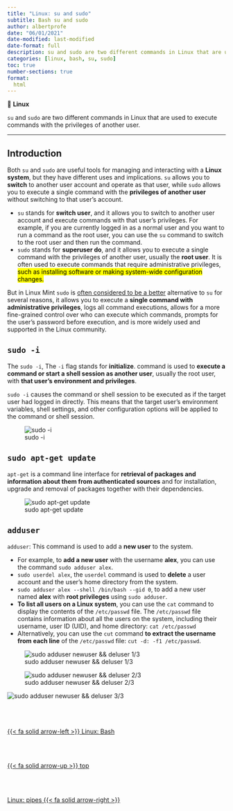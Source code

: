 ```yaml
---
title: "Linux: su and sudo"
subtitle: Bash su and sudo
author: albertprofe
date: "06/01/2021"
date-modified: last-modified
date-format: full
description: su and sudo are two different commands in Linux that are used to execute commands with the privileges of another user
categories: [linux, bash, su, sudo]
toc: true
number-sections: true
format:
  html
---
```


::: {.summary}

📘 **Linux**

`su` and `sudo` are two different commands in Linux that are used to execute commands with the privileges of another user.

:::

---

## Introduction

Both `su` and `sudo` are useful tools for managing and interacting with a **Linux system**, but they have different uses and implications. `su` allows you to **switch** to another user account and operate as that user, while `sudo` allows you to execute a single command with the **privileges of another user** without switching to that user's account.

- `su` stands for **switch user**, and it allows you to switch to another user account and execute commands with that user's privileges. For example, if you are currently logged in as a normal user and you want to run a command as the root user, you can use the `su` command to switch to the root user and then run the command.
- `sudo` stands for **superuser do**, and it allows you to execute a single command with the privileges of another user, usually the **root user**. It is often used to execute commands that require administrative privileges, <mark>such as installing software or making system-wide configuration changes.</mark>

But in Linux Mint `sudo` is [often considered to be a better](https://forums.linuxmint.com/viewtopic.php?t=378039){.external} alternative to `su` for several reasons, it allows you to execute a **single command with administrative privileges**, logs all command executions, allows for a more fine-grained control over who can execute which commands, prompts for the user's password before execution, and is more widely used and supported in the Linux community.

## `sudo -i`

The `sudo -i`, The `-i` flag stands for **initialize**. command is used to **execute a command or start a shell session as another user**, usually the root user, with **that user's environment and privileges**.

:::{.callout.note collapse=false}
`sudo -i` causes the command or shell session to be executed as if the target user had logged in directly. This means that the target user's environment variables, shell settings, and other configuration options will be applied to the command or shell session.
:::

![sudo -i](/images/linux/linux-mint-sudo-01.png)

## ``sudo apt-get update``

``apt-get`` is a command line interface for **retrieval of packages and information about them from authenticated sources** and for installation, upgrade and removal of packages together with their dependencies.

![sudo apt-get update](/images/linux/linux-mint-sudo-02.png)


## ``adduser``

`adduser`: This command is used to add a **new user** to the system.

- For example, to **add a new user** with the username **alex**, you can use the command `sudo adduser alex`.
- ``sudo userdel alex``, the `userdel` command is used to **delete** a user account and the user's home directory from the system.
- ``sudo adduser alex --shell /bin/bash --gid 0``, to add a new user named **alex** with **root privileges** using `sudo adduser`.
- **To list all users on a Linux system**, you can use the `cat` command to display the contents of the `/etc/passwd` file. The `/etc/passwd` file contains information about all the users on the system, including their username, user ID (UID), and home directory: ``cat /etc/passwd``
- Alternatively, you can use the `cut` command **to extract the username from each line** of the `/etc/passwd` file: ``cut -d: -f1 /etc/passwd``.

![sudo adduser newuser && deluser 1/3](/images/linux/linux-mint-sudo-03.png)

![sudo adduser newuser && deluser 2/3](/images/linux/linux-mint-sudo-04.png)

![sudo adduser newuser && deluser 3/3](/images/linux/linux-mint-sudo-05.png)
<!--- navLinks -->
<br><br>
<div class=row>
<br>
<div class='column left previous'>
<br>
[{{< fa solid arrow-left >}} Linux: Bash](/linux/linux-what-bash.qmd)
<br>
</div>
<br>
<div class='column center'>
<br>
[{{< fa solid arrow-up >}} top](#top)
<br>
</div>
<br>
<div class='column right next'>
<br>
[Linux: pipes  {{< fa solid arrow-right >}}](/linux/linux-what-pipes.qmd)
<br>
</div>
<br>
</div>
